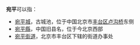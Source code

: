 '''宛平'''可以指：

*[[宛平城|宛平城]]，古城池，位于中国北京市[[丰台区|丰台区]][[卢沟桥|卢沟桥]]东侧
*[[宛平縣|宛平縣]]，中国旧县名，位于今北京西部
*[[宛平街道|宛平街道]]，北京市丰台区下辖的街道办事处

{{Disambig|Cat=二字消歧义}}